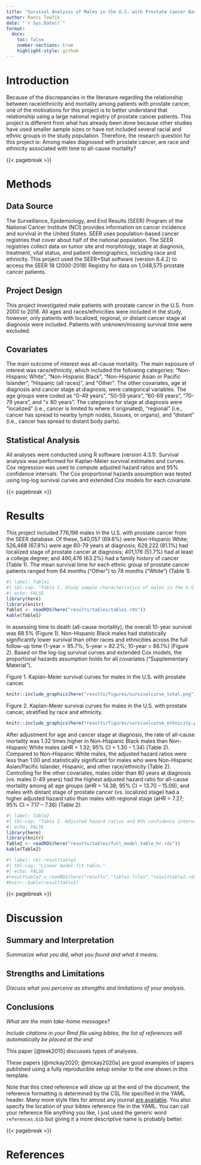 ---
title: "Survival Analysis of Males in the U.S. with Prostate Cancer Based on Race and Ethnicity"
author: Ranni Tewfik
date: "`r Sys.Date()`"
format:
  docx:
    toc: false
    number-sections: true
    highlight-style: github
---

# Introduction

Because of the discrepancies in the literature regarding the relationship between race/ethnicity and mortality among patients with prostate cancer, one of the motivations for this project is to better understand that relationship using a large national registry of prostate cancer patients. This project is different from what has already been done because other studies have used smaller sample sizes or have not included several racial and ethnic groups in the study population. Therefore, the research question for this project is: Among males diagnosed with prostate cancer, are race and ethnicity associated with time to all-cause mortality?

{{< pagebreak >}}

# Methods

## Data Source

The Surveillance, Epidemiology, and End Results (SEER) Program of the National Cancer Institute (NCI) provides information on cancer incidence and survival in the United States. SEER uses population-based cancer registries that cover about half of the national population. The SEER registries collect data on tumor site and morphology, stage at diagnosis, treatment, vital status, and patient demographics, including race and ethnicity. This project used the SEER\*Stat software (version 8.4.2) to access the SEER 18 (2000-2018) Registry for data on 1,048,575 prostate cancer patients.

## Project Design

This project investigated male patients with prostate cancer in the U.S. from 2000 to 2018. All ages and races/ethnicities were included in the study, however, only patients with localized, regional, or distant cancer stage at diagnosis were included. Patients with unknown/missing survival time were excluded.

## Covariates

The main outcome of interest was all-cause mortality. The main exposure of interest was race/ethnicity, which included the following categories: “Non-Hispanic White”, “Non-Hispanic Black”, “Non-Hispanic Asian or Pacific Islander”, “Hispanic (all races)”, and “Other”. The other covariates, age at diagnosis and cancer stage at diagnosis, were categorical variables. The age groups were coded as “0-49 years”, “50-59 years”, “60-69 years”, “70-79 years”, and “≥ 80 years”. The categories for stage at diagnosis were “localized” (i.e., cancer is limited to where it originated), “regional” (i.e., cancer has spread to nearby lymph nodes, tissues, or organs), and “distant” (i.e., cancer has spread to distant body parts).

## Statistical Analysis

All analyses were conducted using R software (version 4.3.1). Survival analysis was performed for Kaplan-Meier survival estimates and curves. Cox regression was used to compute adjusted hazard ratios and 95% confidence intervals. The Cox proportional hazards assumption was tested using log-log survival curves and extended Cox models for each covariate.

{{< pagebreak >}}

# Results

This project included 776,196 males in the U.S. with prostate cancer from the SEER database. Of these, 540,057 (69.6%) were Non-Hispanic White; 526,468 (67.8%) were age 60-79 years at diagnosis; 629,222 (81.1%) had localized stage of prostate cancer at diagnosis; 401,176 (51.7%) had at least a college degree; and 490,476 (63.2%) had a family history of cancer (Table 1). The mean survival time for each ethnic group of prostate cancer patients ranged from 64 months ("Other") to 78 months ("White") (Table 1).

```{r}
#| label: Table1
#| tbl-cap: "Table 1. Study sample characteristics of males in the U.S. with prostate cancer by race and ethnicity."
#| echo: FALSE
library(here)
library(knitr)
Table1 <- readRDS(here("results/tables/table1.rds"))
kable(Table1)
```


In assessing time to death (all-cause mortality), the overall 10-year survival was 68.5% (Figure 1). Non-Hispanic Black males had statistically significantly lower survival than other races and ethnicities across the full follow-up time (1-year = 95.7%; 5-year = 82.2%; 10-year = 66.1%) (Figure 2). Based on the log-log survival curves and extended Cox models, the proportional hazards assumption holds for all covariates ("Supplementary Material"). 


Figure 1. Kaplan-Meier survival curves for males in the U.S. with prostate cancer.
```{r}
knitr::include_graphics(here("results/figures/survivalcurve_total.png"))
```


Figure 2. Kaplan-Meier survival curves for males in the U.S. with prostate cancer, stratified by race and ethnicity.
```{r}
knitr::include_graphics(here("results/figures/survivalcurve_ethnicity.png"))
```


After adjustment for age and cancer stage at diagnosis, the rate of all-cause mortality was 1.32 times higher in Non-Hispanic Black males than Non-Hispanic White males (aHR = 1.32; 95% CI = 1.30 – 1.34) (Table 2). Compared to Non-Hispanic White males, the adjusted hazard ratios were less than 1.00 and statistically significant for males who were Non-Hispanic Asian/Pacific Islander, Hispanic, and other race/ethnicity (Table 2). Controlling for the other covariates, males older than 80 years at diagnosis (vs. males 0-49 years) had the highest adjusted hazard ratio for all-cause mortality among all age groups (aHR = 14.38; 95% CI = 13.70 – 15.09), and males with distant stage of prostate cancer (vs. localized stage) had a higher adjusted hazard ratio than males with regional stage (aHR = 7.27; 95% CI = 7.17 – 7.36) (Table 2).

```{r}
#| label: Table2
#| tbl-cap: "Table 2. Adjusted hazard ratios and 95% confidence intervals for time to death (all-cause mortality) among males in the U.S. with prostate cancer (SEER database)."
#| echo: FALSE
library(here)
library(knitr)
Table2 <- readRDS(here("results/tables/full_model_table_hr.rds"))
kable(Table2)
```



```{r}
#| label: tbl-resulttable2
#| tbl-cap: "Linear model fit table."
#| echo: FALSE
#resulttable2 = readRDS(here("results","tables-files","resulttable2.rds"))
#knitr::kable(resulttable2)
```

{{< pagebreak >}}

# Discussion

## Summary and Interpretation

*Summarize what you did, what you found and what it means.*

## Strengths and Limitations

*Discuss what you perceive as strengths and limitations of your analysis.*

## Conclusions

*What are the main take-home messages?*

*Include citations in your Rmd file using bibtex, the list of references will automatically be placed at the end*

This paper [@leek2015] discusses types of analyses.

These papers [@mckay2020; @mckay2020a] are good examples of papers published using a fully reproducible setup similar to the one shown in this template.

Note that this cited reference will show up at the end of the document, the reference formatting is determined by the CSL file specified in the YAML header. Many more style files for almost any journal [are available](https://www.zotero.org/styles). You also specify the location of your bibtex reference file in the YAML. You can call your reference file anything you like, I just used the generic word `references.bib` but giving it a more descriptive name is probably better.

{{< pagebreak >}}

# References
